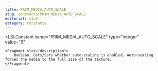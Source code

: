 ```yaml
---
title: PRIM_MEDIA_AUTO_SCALE
slug: constants/PRIM_MEDIA_AUTO_SCALE
editorial: stub
category: constants
---
```


<LSLConstant
	name="PRIM_MEDIA_AUTO_SCALE"
	type="integer"
	value="6"
>
	<Fragment slot="description">
		Boolean. Gets/Sets whether auto-scaling is enabled. Auto-scaling forces the media to the full size of the texture.
	</Fragment>
</LSLConstant>
